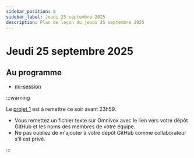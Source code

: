 ```yaml
---
sidebar_position: 6
sidebar_label: Jeudi 25 septembre 2025
description: Plan de leçon du jeudi 25 septembre 2025
---
```


# Jeudi 25 septembre 2025

## Au programme

- [mi-session](../evaluations/examen_mi_session.mdx)

:::warning

Le [projet 1](../evaluations/projet_1.mdx) est à remettre ce soir avant 23h59.
- Vous remettez un fichier texte sur Omnivox avec le lien vers votre dépôt GitHub
  et les noms des membres de votre équipe.
- Ne pas oubliez de m'ajouter à votre dépôt GitHub comme collaborateur
  s'il est privé.

:::